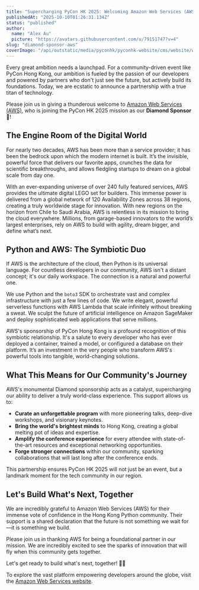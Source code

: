 ```yaml
---
title: "Supercharging PyCon HK 2025: Welcoming Amazon Web Services (AWS) as our Diamond Sponsor!"
publishedAt: "2025-10-10T01:26:31.134Z"
status: "published"
author:
  name: "Alex Au"
  picture: "https://avatars.githubusercontent.com/u/79151747?v=4"
slug: "diamond-sponsor-aws"
coverImage: "/api/outstatic/media/pyconhk/pyconhk-website/cms/website/website/public/outstatic/images/2025-diamond-sponsor-aws-QzNj.webp"
---
```


Every great ambition needs a launchpad. For a community-driven event like PyCon Hong Kong, our ambition is fueled by the passion of our developers and powered by partners who don't just see the future, but actively build its foundations. Today, we are ecstatic to announce a partnership with a true titan of technology.

Please join us in giving a thunderous welcome to [Amazon Web Services (AWS)](https://aws.amazon.com/), who is joining the PyCon HK 2025 mission as our **Diamond Sponsor** 💎!

## **The Engine Room of the Digital World**

For nearly two decades, AWS has been more than a service provider; it has been the bedrock upon which the modern internet is built. It’s the invisible, powerful force that delivers our favorite apps, crunches the data for scientific breakthroughs, and allows fledgling startups to dream on a global scale from day one.

With an ever-expanding universe of over 240 fully featured services, AWS provides the ultimate digital LEGO set for builders. This immense power is delivered from a global network of 120 Availability Zones across 38 regions, creating a truly worldwide stage for innovation. With new regions on the horizon from Chile to Saudi Arabia, AWS is relentless in its mission to bring the cloud everywhere. Millions, from garage-based innovators to the world’s largest enterprises, rely on AWS to build with agility, dream bigger, and define what’s next.

## **Python and AWS: The Symbiotic Duo**

If AWS is the architecture of the cloud, then Python is its universal language. For countless developers in our community, AWS isn't a distant concept; it's our daily workspace. The connection is a natural and powerful one.

We use Python and the `boto3` SDK to orchestrate vast and complex infrastructure with just a few lines of code. We write elegant, powerful serverless functions with AWS Lambda that scale infinitely without breaking a sweat. We sculpt the future of artificial intelligence on Amazon SageMaker and deploy sophisticated web applications that serve millions.

AWS's sponsorship of PyCon Hong Kong is a profound recognition of this symbiotic relationship. It's a salute to every developer who has ever deployed a container, trained a model, or configured a database on their platform. It’s an investment in the very people who transform AWS's powerful tools into tangible, world-changing solutions.

## **What This Means for Our Community's Journey**

AWS's monumental Diamond sponsorship acts as a catalyst, supercharging our ability to deliver a truly world-class experience. This support allows us to:

- **Curate an unforgettable program** with more pioneering talks, deep-dive workshops, and visionary keynotes.
- **Bring the world's brightest minds** to Hong Kong, creating a global melting pot of ideas and expertise.
- **Amplify the conference experience** for every attendee with state-of-the-art resources and exceptional networking opportunities.
- **Forge stronger connections** within our community, sparking collaborations that will last long after the conference ends.

This partnership ensures PyCon HK 2025 will not just be an event, but a landmark moment for the tech community in our region.

## **Let's Build What's Next, Together**

We are incredibly grateful to Amazon Web Services (AWS) for their immense vote of confidence in the Hong Kong Python community. Their support is a shared declaration that the future is not something we wait for—it is something we build.

Please join us in thanking AWS for being a foundational partner in our mission. We are incredibly excited to see the sparks of innovation that will fly when this community gets together.

Let's get ready to build what's next, together! 🚀🐍

To explore the vast platform empowering developers around the globe, visit the [Amazon Web Services ](https://www.google.com/url?sa=E&q=https%3A%2F%2Faws.amazon.com%2F)[website](https://aws.amazon.com/).